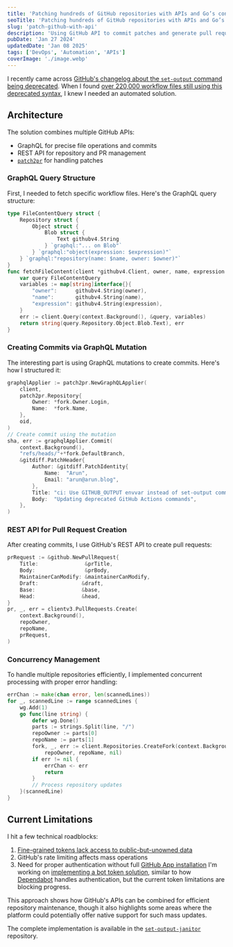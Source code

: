 ```yaml
---
title: 'Patching hundreds of GitHub repositories with APIs and Go’s concurrency features'
seoTitle: 'Patching hundreds of GitHub repositories with APIs and Go’s concurrency features'
slug: 'patch-github-with-api'
description: 'Using GitHub API to commit patches and generate pull requests.'
pubDate: 'Jan 27 2024'
updatedDate: 'Jan 08 2025'
tags: ['DevOps', 'Automation', 'APIs']
coverImage: './image.webp'
---
```


I recently came across [GitHub's changelog about the ](https://github.blog/changelog/2022-10-11-github-actions-deprecating-save-state-and-set-output-commands/)[`set-output`](https://github.blog/changelog/2022-10-11-github-actions-deprecating-save-state-and-set-output-commands/)[ command being deprecated](https://github.blog/changelog/2022-10-11-github-actions-deprecating-save-state-and-set-output-commands/). When I found [over 220,000 workflow files still using this deprecated syntax](https://github.com/search?q=set-output%20language%3AYAML%20path%3A%2F%5E.github%5C%2Fworkflows%5C%2F%2F&type=code), I knew I needed an automated solution.

## Architecture

The solution combines multiple GitHub APIs:

- GraphQL for precise file operations and commits
- REST API for repository and PR management
- [`patch2pr`](https://github.com/bluekeyes/patch2pr?tab=readme-ov-file) for handling patches

### GraphQL Query Structure

First, I needed to fetch specific workflow files. Here's the GraphQL query structure:

```go
type FileContentQuery struct {
    Repository struct {
        Object struct {
            Blob struct {
                Text githubv4.String
            } `graphql:"... on Blob"`
        } `graphql:"object(expression: $expression)"`
    } `graphql:"repository(name: $name, owner: $owner)"`
}
func fetchFileContent(client *githubv4.Client, owner, name, expression string) (string, error) {
    var query FileContentQuery
    variables := map[string]interface{}{
        "owner":      githubv4.String(owner),
        "name":       githubv4.String(name),
        "expression": githubv4.String(expression),
    }
    err := client.Query(context.Background(), &query, variables)
    return string(query.Repository.Object.Blob.Text), err
}
```

### Creating Commits via GraphQL Mutation

The interesting part is using GraphQL mutations to create commits. Here's how I structured it:

```go
graphqlApplier := patch2pr.NewGraphQLApplier(
    client,
    patch2pr.Repository{
        Owner: *fork.Owner.Login,
        Name:  *fork.Name,
    },
    oid,
)
// Create commit using the mutation
sha, err := graphqlApplier.Commit(
    context.Background(),
    "refs/heads/"+*fork.DefaultBranch,
    &gitdiff.PatchHeader{
        Author: &gitdiff.PatchIdentity{
            Name:  "Arun",
            Email: "arun@arun.blog",
        },
        Title: "ci: Use GITHUB_OUTPUT envvar instead of set-output command",
        Body:  "Updating deprecated GitHub Actions commands",
    },
)
```

### REST API for Pull Request Creation

After creating commits, I use GitHub's REST API to create pull requests:

```go
prRequest := &github.NewPullRequest{
    Title:               &prTitle,
    Body:                &prBody,
    MaintainerCanModify: &maintainerCanModify,
    Draft:              &draft,
    Base:               &base,
    Head:               &head,
}
pr, _, err = clientv3.PullRequests.Create(
    context.Background(),
    repoOwner,
    repoName,
    prRequest,
)
```

### Concurrency Management

To handle multiple repositories efficiently, I implemented concurrent processing with proper error handling:

```go
errChan := make(chan error, len(scannedLines))
for _, scannedLine := range scannedLines {
    wg.Add(1)
    go func(line string) {
        defer wg.Done()
        parts := strings.Split(line, "/")
        repoOwner := parts[0]
        repoName := parts[1]
        fork, _, err := client.Repositories.CreateFork(context.Background(),
            repoOwner, repoName, nil)
        if err != nil {
            errChan <- err
            return
        }
        // Process repository updates
    }(scannedLine)
}
```

## Current Limitations

I hit a few technical roadblocks:

1. [Fine-grained tokens lack access to public-but-unowned data](https://github.com/orgs/community/discussions/36441#discussioncomment-7635050)
2. GitHub's rate limiting affects mass operations
3. Need for proper authentication without full [GitHub App installation](https://docs.github.com/en/apps/creating-github-apps/authenticating-with-a-github-app/authenticating-as-a-github-app-installation)
   I'm working on [implementing a bot token solution](https://github.com/arunsathiya/set-output-janitor/issues/17), similar to how [Dependabot](https://docs.github.com/en/code-security/dependabot/dependabot-security-updates/configuring-dependabot-security-updates) handles authentication, but the current token limitations are blocking progress.

This approach shows how GitHub's APIs can be combined for efficient repository maintenance, though it also highlights some areas where the platform could potentially offer native support for such mass updates.

The complete implementation is available in the [`set-output-janitor`](https://github.com/arunsathiya/set-output-janitor) repository.
